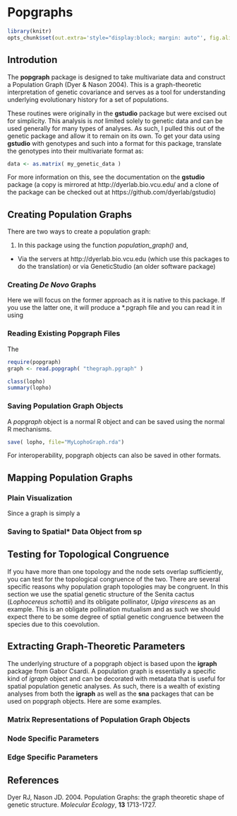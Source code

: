 <!-- 
%\VignetteEngine{knitr}
%\VignetteIndexEntry{Popgraphs}
-->

<link href="http://dyerlab.bio.vcu.edu/media/dyerlab.doc.css" rel="stylesheet"></link>

Popgraphs
========================================================

<!--  Some preamble stuff for knitr  -->
```r
library(knitr)
opts_chunk$set(out.extra='style="display:block; margin: auto"', fig.align="center")
```


Introdution
-----------

The **popgraph** package is designed to take multivariate data and construct a Population Graph (Dyer & Nason 2004).  This is a graph-theoretic interpretation of genetic covariance and serves as a tool for understanding underlying evolutionary history for a set of populations.  

These routines were originally in the **gstudio** package but were excised out for simplicity. This analysis is *not* limited solely to genetic data and can be used generally for many types of analyses.  As such, I pulled this out of the genetic package and allow it to remain on its own.  To get your data using **gstudio** with genotypes and such into a format for this package, translate the genotypes into their multivariate format as:

```r
data <- as.matrix( my_genetic_data )
```

For more information on this, see the documentation on the **gstudio** package (a copy is mirrored at http://dyerlab.bio.vcu.edu/ and a clone of the package can be checked out at https://github.com/dyerlab/gstudio)


Creating Population Graphs
--------------------------

There are two ways to create a population graph:

1. In this package using the function *population_graph()* and,
+  Via the servers at http://dyerlab.bio.vcu.edu (which use this packages to do the translation) or via GeneticStudio (an older software package)


### Creating *De Novo* Graphs

Here we will focus on the former approach as it is native to this package.  If you use the latter one, it will produce a *.pgraph file and you can read it in using 



### Reading Existing Popgraph Files


The 

```r
require(popgraph)
graph <- read.popgraph( "thegraph.pgraph" )
```



```r
class(lopho)
summary(lopho)
```





### Saving Population Graph Objects


A *popgraph* object is a normal R object and can be saved using the normal R mechanisms.

```r
save( lopho, file="MyLophoGraph.rda")
```


For interoperability, popgraph objects can also be saved in other formats.


Mapping Population Graphs
-------------------------



### Plain Visualization

Since a graph is simply a 



### Saving to Spatial* Data Object from **sp**







Testing for Topological Congruence
----------------------------------

If you have more than one topology and the node sets overlap sufficiently, you can test for the topological congruence of the two.  There are several specific reasons why population graph topologies may be congruent.  In this section we use the spatial genetic structure of the Senita cactus (*Lophocereus schottii*) and its obligate pollinator, *Upiga virescens* as an example.  This is an obligate pollination mutualism and as such we should expect there to be some degree of sptial genetic congruence between the species due to this coevolution.  








Extracting Graph-Theoretic Parameters
-------------------------------------

The underlying structure of a popgraph object is based upon the **igraph** package from Gabor Csardi.  A population graph is essentially a specific kind of *igraph* object and can be decorated with metadata that is useful for spatial population genetic analyses.  As such, there is a wealth of existing analyses from both the **igraph** as well as the **sna** packages that can be used on popgraph objects.  Here are some examples.

### Matrix Representations of Population Graph Objects



### Node Specific Parameters




### Edge Specific Parameters












References
----------

Dyer RJ, Nason JD. 2004. Population Graphs: the graph theoretic shape of genetic structure. *Molecular Ecology*, **13** 1713-1727.
